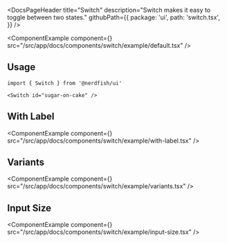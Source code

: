 <DocsPageHeader
	title="Switch"
	description="Switch makes it easy to toggle between two states."
	githubPath={{
		package: 'ui',
		path: 'switch.tsx',
	}}
/>

<ComponentExample
	component={<SwitchExample />}
	src="/src/app/docs/components/switch/example/default.tsx"
/>

## Usage

```tsx
import { Switch } from '@nerdfish/ui'
```

```tsx
<Switch id="sugar-on-cake" />
```

## With Label

<ComponentExample
	component={<SwitchWithLabelExample />}
	src="/src/app/docs/components/switch/example/with-label.tsx"
/>

## Variants

<ComponentExample
	component={<SwitchVariantsExample />}
	src="/src/app/docs/components/switch/example/variants.tsx"
/>

## Input Size

<ComponentExample
	component={<SwitchInputSizeExample />}
	src="/src/app/docs/components/switch/example/input-size.tsx"
/>
